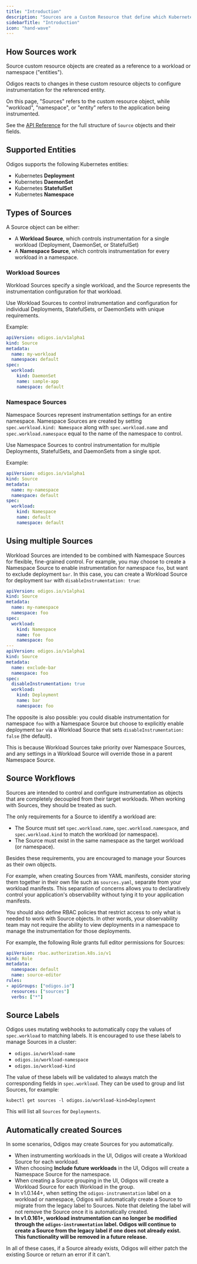 ```yaml
---
title: "Introduction"
description: "Sources are a Custom Resource that define which Kubernetes workloads should be auto-instrumented by Odigos."
sidebarTitle: "Introduction"
icon: "hand-wave"
---
```


## How Sources work

Source custom resource objects are created as a reference to a workload or namespace ("entities").

Odigos reacts to changes in these custom resource objects to configure instrumentation for the referenced entity.

On this page, "Sources" refers to the custom resource object, while "workload", "namespace", or "entity" refers to the application
being instrumented.

See the [API Reference](/api-reference/odigos.io.v1alpha1#source) for the full structure of `Source` objects and their fields.

## Supported Entities

Odigos supports the following Kubernetes entities:

- Kubernetes **Deployment**
- Kubernetes **DaemonSet**
- Kubernetes **StatefulSet**
- Kubernetes **Namespace**

## Types of Sources

A Source object can be either:

* A **Workload Source**, which controls instrumentation for a single workload (Deployment, DaemonSet, or StatefulSet)
* A **Namespace Source**, which controls instrumentation for every workload in a namespace.

### Workload Sources

Workload Sources specify a single workload, and the Source represents the instrumentation configuration for that workload.

Use Workload Sources to control instrumentation and configuration for individual Deployments, StatefulSets, or DaemonSets
with unique requirements.

Example:

```yaml
apiVersion: odigos.io/v1alpha1
kind: Source
metadata:
  name: my-workload
  namespace: default
spec:
  workload:
    kind: DaemonSet
    name: sample-app
    namespace: default
```

### Namespace Sources

Namespace Sources represent instrumentation settings for an entire namespace. Namespace Sources are created by setting
`spec.workload.kind: Namespace` along with `spec.workload.name` and `spec.workload.namespace` equal to the name of the
namespace to control.

Use Namespace Sources to control instrumentation for multiple Deployments, StatefulSets, and DaemonSets from a
single spot.

Example:

```yaml
apiVersion: odigos.io/v1alpha1
kind: Source
metadata:
  name: my-namespace
  namespace: default
spec:
  workload:
    kind: Namespace
    name: default
    namespace: default
```

## Using multiple Sources

Workload Sources are intended to be combined with Namespace Sources for flexible, fine-grained control. For example,
you may choose to create a Namespace Source to enable instrumentation for namespace `foo`, but want to exclude deployment
`bar`. In this case, you can create a Workload Source for deployment `bar` with `disableInstrumentation: true`:

```yaml
apiVersion: odigos.io/v1alpha1
kind: Source
metadata:
  name: my-namespace
  namespace: foo
spec:
  workload:
    kind: Namespace
    name: foo
    namespace: foo
---
apiVersion: odigos.io/v1alpha1
kind: Source
metadata:
  name: exclude-bar
  namespace: foo
spec:
  disableInstrumentation: true
  workload:
    kind: Deployment
    name: bar
    namespace: foo
```

The opposite is also possible: you could disable instrumentation for namespace `foo` with a Namespace Source but
choose to explicitly enable deployment `bar` via a Workload Source that sets `disableInstrumentation: false` (the default).

This is because Workload Sources take priority over Namespace Sources, and any settings in a Workload
Source will override those in a parent Namespace Source.

## Source Workflows

Sources are intended to control and configure instrumentation as objects that are completely decoupled from their
target workloads. When working with Sources, they should be treated as such.

The only requirements for a Source to identify a workload are:

* The Source must set `spec.workload.name`, `spec.workload.namespace`, and `spec.workload.kind` to match the workload (or namespace).
* The Source must exist in the same namespace as the target workload (or namespace).

Besides these requirements, you are encouraged to manage your Sources as their own objects.

For example, when creating Sources from YAML manifests, consider storing them together in their own file
such as `sources.yaml`, separate from your workload manifests. This separation of concerns allows you
to declaratively control your application's observability without tying it to your application manifests.

You should also define RBAC policies that restrict access to only what is needed to work with Source objects.
In other words, your observability team may not require the ability to view deployments in a namespace to manage
the instrumentation for those deployments.

For example, the following Role grants full editor permissions for Sources:

```yaml
apiVersion: rbac.authorization.k8s.io/v1
kind: Role
metadata:
  namespace: default
  name: source-editor
rules:
- apiGroups: ["odigos.io"]
  resources: ["sources"]
  verbs: ["*"]
```

## Source Labels

Odigos uses mutating webhooks to automatically copy the values of `spec.workload` to matching labels. It is
encouraged to use these labels to manage Sources in a cluster:

- `odigos.io/workload-name`
- `odigos.io/workload-namespace`
- `odigos.io/workload-kind`

The value of these labels will be validated to always match the corresponding fields in `spec.workload`. They can be used to group and list Sources, for example:

```shell
kubectl get sources -l odigos.io/workload-kind=Deployment
```

This will list all `Sources` for `Deployments`.

## Automatically created Sources

In some scenarios, Odigos may create Sources for you automatically.

* When instrumenting workloads in the UI, Odigos will create a Workload Source for each workload.
* When choosing **Include future workloads** in the UI, Odigos will create a Namespace Source for the namespace.
* When creating a Source grouping in the UI, Odigos will create a Workload Source for each Workload in the group.
* In v1.0.144+, when setting the `odigos-instrumentation` label on a workload or namespace, Odigos will automatically create a Source to migrate from the legacy label to Sources. Note that deleting the label will not remove the Source once it is automatically created.
* **In v1.0.161+, workload instrumentation can no longer be modified through the `odigos-instrumentation` label. Odigos will continue to create a Source from the legacy label if one does not already exist. This functionality will be removed in a future release.**

In all of these cases, if a Source already exists, Odigos will either patch the existing Source or
return an error if it can't.
